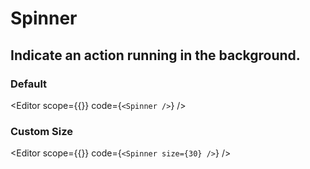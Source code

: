 <Spacer y={0.6} />

# Spinner

<Spacer y={0.8} />

## Indicate an action running in the background.</Text>

<Spacer y={2} />

### Default

<Editor
  scope={{}}
  code={`
<Spinner />
`}
/>

<Spacer y={2} />

### Custom Size

<Editor
  scope={{}}
  code={`
<Spinner size={30} />
`}
/>

<Spacer y={2} />
